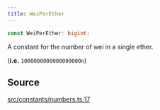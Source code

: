 ```yaml
---
title: WeiPerEther
---
```


```ts
const WeiPerEther: bigint;
```

A constant for the number of wei in a single ether.

(**i.e.** `1000000000000000000n`)

## Source

[src/constants/numbers.ts:17](https://github.com/dominant-strategies/quais-6.js/blob/95934f9b18ff90a0666dd9772179b612f2ad5510/src/constants/numbers.ts#L17)
